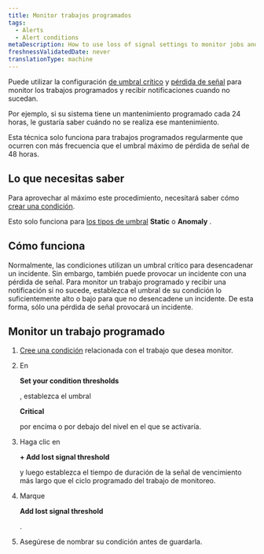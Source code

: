 ```yaml
---
title: Monitor trabajos programados
tags:
  - Alerts
  - Alert conditions
metaDescription: How to use loss of signal settings to monitor jobs and be alerted when they don't happen.
freshnessValidatedDate: never
translationType: machine
---
```


Puede utilizar la configuración [de umbral crítico](/docs/alerts-applied-intelligence/new-relic-alerts/advanced-alerts/advanced-techniques/set-thresholds-alert-condition) y [pérdida de señal](/docs/alerts-applied-intelligence/new-relic-alerts/alert-conditions/create-nrql-alert-conditions#signal-loss) para monitor los trabajos programados y recibir notificaciones cuando no sucedan.

Por ejemplo, si su sistema tiene un mantenimiento programado cada 24 horas, le gustaría saber cuándo no se realiza ese mantenimiento.

Esta técnica solo funciona para trabajos programados regularmente que ocurren con más frecuencia que el umbral máximo de pérdida de señal de 48 horas.

## Lo que necesitas saber

Para aprovechar al máximo este procedimiento, necesitará saber cómo [crear una condición](/docs/alerts-applied-intelligence/new-relic-alerts/alert-conditions/create-alert-conditions).

Esto solo funciona para [los tipos de umbral](/docs/alerts-applied-intelligence/new-relic-alerts/alert-conditions/create-nrql-alert-conditions#threshold-types) <DoNotTranslate>**Static**</DoNotTranslate> o <DoNotTranslate>**Anomaly**</DoNotTranslate> .

## Cómo funciona

Normalmente, las condiciones utilizan un umbral crítico para desencadenar un incidente. Sin embargo, también puede provocar un incidente con una pérdida de señal. Para monitor un trabajo programado y recibir una notificación si no sucede, establezca el umbral de su condición lo suficientemente alto o bajo para que no desencadene un incidente. De esta forma, sólo una pérdida de señal provocará un incidente.

## Monitor un trabajo programado

1. [Cree una condición](/docs/alerts-applied-intelligence/new-relic-alerts/alert-conditions/create-alert-conditions) relacionada con el trabajo que desea monitor.

2. En

   <DoNotTranslate>**Set your condition thresholds**</DoNotTranslate>

   , establezca el umbral

   <DoNotTranslate>**Critical**</DoNotTranslate>

   por encima o por debajo del nivel en el que se activaría.

3. Haga clic en

   <DoNotTranslate>**+ Add lost signal threshold**</DoNotTranslate>

   y luego establezca el tiempo de duración de la señal de vencimiento más largo que el ciclo programado del trabajo de monitoreo.

4. Marque

   <DoNotTranslate>**Add lost signal threshold**</DoNotTranslate>

   .

5. Asegúrese de nombrar su condición antes de guardarla.